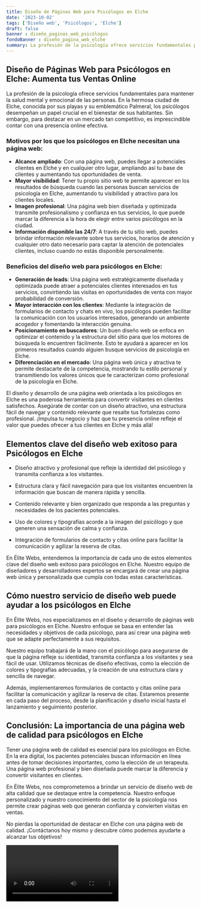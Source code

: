 ```yaml
---
title: Diseño de Páginas Web para Psicólogos en Elche
date: '2023-10-02'
tags: ['Diseño web', 'Psicólogos', 'Elche']
draft: false
banner : diseño_paginas_web_psicólogos
fondoBanner : diseño_pagina_web_elche
summary: La profesión de la psicología ofrece servicios fundamentales para mantener la salud mental y emocional de las personas. En la hermosa ciudad de Elche, conocida por sus playas y su emblemático Palmeral, los psicólogos desempeñan un papel crucial en el bienestar de sus habitantes. Sin embargo, para destacar en un mercado tan competitivo, es imprescindible contar con una presencia online efectiva. 
---
```


## Diseño de Páginas Web para Psicólogos en Elche: Aumenta tus Ventas Online

La profesión de la psicología ofrece servicios fundamentales para mantener la salud mental y emocional de las personas. En la hermosa ciudad de Elche, conocida por sus playas y su emblemático Palmeral, los psicólogos desempeñan un papel crucial en el bienestar de sus habitantes. Sin embargo, para destacar en un mercado tan competitivo, es imprescindible contar con una presencia online efectiva. 

### Motivos por los que los psicólogos en Elche necesitan una página web:
- **Alcance ampliado**: Con una página web, puedes llegar a potenciales clientes en Elche y en cualquier otro lugar, ampliando así tu base de clientes y aumentando tus oportunidades de venta.
- **Mayor visibilidad**: Tener tu propio sitio web te permite aparecer en los resultados de búsqueda cuando las personas buscan servicios de psicología en Elche, aumentando tu visibilidad y atractivo para los clientes locales.
- **Imagen profesional**: Una página web bien diseñada y optimizada transmite profesionalismo y confianza en tus servicios, lo que puede marcar la diferencia a la hora de elegir entre varios psicólogos en la ciudad.
- **Información disponible las 24/7**: A través de tu sitio web, puedes brindar información relevante sobre tus servicios, horarios de atención y cualquier otro dato necesario para captar la atención de potenciales clientes, incluso cuando no estás disponible personalmente.

### Beneficios del diseño web para psicólogos en Elche:
- **Generación de leads**: Una página web estratégicamente diseñada y optimizada puede atraer a potenciales clientes interesados en tus servicios, convirtiendo las visitas en oportunidades de venta con mayor probabilidad de conversión.
- **Mayor interacción con los clientes**: Mediante la integración de formularios de contacto y chats en vivo, los psicólogos pueden facilitar la comunicación con los usuarios interesados, generando un ambiente acogedor y fomentando la interacción genuina.
- **Posicionamiento en buscadores**: Un buen diseño web se enfoca en optimizar el contenido y la estructura del sitio para que los motores de búsqueda lo encuentren fácilmente. Esto te ayudará a aparecer en los primeros resultados cuando alguien busque servicios de psicología en Elche.
- **Diferenciación en el mercado**: Una página web única y atractiva te permite destacarte de la competencia, mostrando tu estilo personal y transmitiendo los valores únicos que te caracterizan como profesional de la psicología en Elche.

El diseño y desarrollo de una página web orientada a los psicólogos en Elche es una poderosa herramienta para convertir visitantes en clientes satisfechos. Asegúrate de contar con un diseño atractivo, una estructura fácil de navegar y contenido relevante que resalte tus fortalezas como profesional. ¡Impulsa tu negocio y haz que tu presencia online refleje el valor que puedes ofrecer a tus clientes en Elche y más allá!

<GifSeo />

<Cta />

## Elementos clave del diseño web exitoso para Psicólogos en Elche

- Diseño atractivo y profesional que refleje la identidad del psicólogo y transmita confianza a los visitantes.

- Estructura clara y fácil navegación para que los visitantes encuentren la información que buscan de manera rápida y sencilla.

- Contenido relevante y bien organizado que responda a las preguntas y necesidades de los pacientes potenciales.

- Uso de colores y tipografías acorde a la imagen del psicólogo y que generen una sensación de calma y confianza.

- Integración de formularios de contacto y citas online para facilitar la comunicación y agilizar la reserva de citas.

En Élite Webs, entendemos la importancia de cada uno de estos elementos clave del diseño web exitoso para psicólogos en Elche. Nuestro equipo de diseñadores y desarrolladores expertos se encargará de crear una página web única y personalizada que cumpla con todas estas características. 

## Cómo nuestro servicio de diseño web puede ayudar a los psicólogos en Elche

En Élite Webs, nos especializamos en el diseño y desarrollo de páginas web para psicólogos en Elche. Nuestro enfoque se basa en entender las necesidades y objetivos de cada psicólogo, para así crear una página web que se adapte perfectamente a sus requisitos.

Nuestro equipo trabajará de la mano con el psicólogo para asegurarse de que la página refleje su identidad, transmita confianza a los visitantes y sea fácil de usar. Utilizamos técnicas de diseño efectivas, como la elección de colores y tipografías adecuadas, y la creación de una estructura clara y sencilla de navegar.

Además, implementaremos formularios de contacto y citas online para facilitar la comunicación y agilizar la reserva de citas. Estaremos presente en cada paso del proceso, desde la planificación y diseño inicial hasta el lanzamiento y seguimiento posterior.

## Conclusión: La importancia de una página web de calidad para psicólogos en Elche

Tener una página web de calidad es esencial para los psicólogos en Elche. En la era digital, los pacientes potenciales buscan información en línea antes de tomar decisiones importantes, como la elección de un terapeuta. Una página web profesional y bien diseñada puede marcar la diferencia y convertir visitantes en clientes.

En Élite Webs, nos comprometemos a brindar un servicio de diseño web de alta calidad que se destaque entre la competencia. Nuestro enfoque personalizado y nuestro conocimiento del sector de la psicología nos permite crear páginas web que generan confianza y convierten visitas en ventas.

No pierdas la oportunidad de destacar en Elche con una página web de calidad. ¡Contáctanos hoy mismo y descubre cómo podemos ayudarte a alcanzar tus objetivos!

<Video />

<CtaBot job='Psicólogos' city='Elche'/>

<Gmaps query='Elche+españa+maps' />